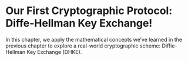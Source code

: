 # Our First Cryptographic Protocol: Diffe-Hellman Key Exchange!

In this chapter, we apply the mathematical concepts we’ve learned in the previous chapter to explore a real-world cryptographic scheme: Diffie-Hellman Key Exchange (DHKE).